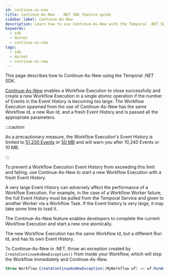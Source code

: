 ```yaml
---
id: continue-as-new
title: Continue-As-New - .NET SDK feature guide
sidebar_label: Continue-As-New
description: Learn how to use Continue-As-New with the Temporal .NET SDK to manage Workflow Event Histories, ensuring optimal performance by starting new Executions seamlessly.
keywords:
  - sdk
  - dotnet
  - continue-as-new
tags:
  - sdk
  - dotnet
  - continue-as-new
---
```


This page describes how to Continue-As-New using the Temporal .NET SDK.

[Continue-As-New](/workflows#continue-as-new) enables a Workflow Execution to close successfully and create a new Workflow Execution in a single atomic operation if the number of Events in the Event History is becoming too large.
The Workflow Execution spawned from the use of Continue-As-New has the same Workflow Id, a new Run Id, and a fresh Event History and is passed all the appropriate parameters.

:::caution

As a precautionary measure, the Workflow Execution's Event History is limited to [51,200 Events](https://github.com/temporalio/temporal/blob/e3496b1c51bfaaae8142b78e4032cc791de8a76f/service/history/configs/config.go#L382) or [50 MB](https://github.com/temporalio/temporal/blob/e3496b1c51bfaaae8142b78e4032cc791de8a76f/service/history/configs/config.go#L380) and will warn you after 10,240 Events or 10 MB.

:::

To prevent a Workflow Execution Event History from exceeding this limit and failing, use Continue-As-New to start a new Workflow Execution with a fresh Event History.

A very large Event History can adversely affect the performance of a Workflow Execution.
For example, in the case of a Workflow Worker failure, the full Event History must be pulled from the Temporal Service and given to another Worker via a Workflow Task.
If the Event history is very large, it may take some time to load it.

The Continue-As-New feature enables developers to complete the current Workflow Execution and start a new one atomically.

The new Workflow Execution has the same Workflow Id, but a different Run Id, and has its own Event History.

To Continue-As-New in .NET, throw an exception created by `CreateContinueAsNewException()` from inside your Workflow, which will stop the Workflow immediately and Continue-As-New.

```csharp
throw Workflow.CreateContinueAsNewException((MyWorkflow wf) => wf.RunAsync(myNewParam));
```
